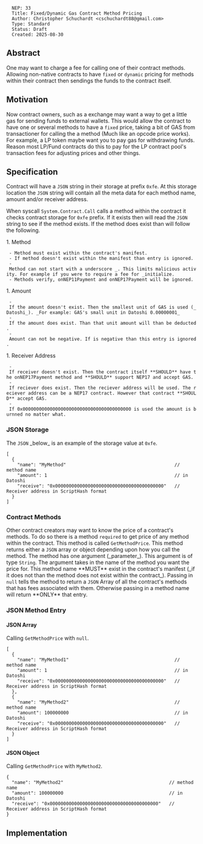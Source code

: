<pre>
  NEP: 33
  Title: Fixed/Dynamic Gas Contract Method Pricing
  Author: Christopher Schuchardt <cschuchardt88@gmail.com>
  Type: Standard
  Status: Draft
  Created: 2025-08-30
</pre>

==Abstract==

One may want to charge a fee for calling one of their contract methods. Allowing non-native contracts to have <code>fixed</code> or <code>dynamic</code>
pricing for methods within their contract then sendings the funds to the contract itself.

==Motivation==

Now contract owners, such as a exchange may want a way to get a little gas for sending funds to external wallets. This would allow the contract to have
one or several methods to have a <code>fixed</code> price, taking a bit of GAS from transactioner for calling the a method (Much like an opcode price works).
For example, a LP token maybe want you to pay gas for withdrawing funds. Reason most LP/Fund contracts do this to pay for the LP contract pool's 
transaction fees for adjusting prices and other things.

==Specification==

Contract will have a <code>JSON</code> string in their storage at prefix <code>0xfe</code>. At this storage location the <code>JSON</code> string will
contain all the meta data for each method name, amount and/or receiver address. 

When syscall <code>System.Contract.Call</code> calls a method within the contract it checks contract storage for <code>0xfe</code> prefix. If it exists
then will read the <code>JSON</code> string to see if the method exists. If the method does exist than will follow the following.

1. Method
  - Method must exist within the contract's manifest.
  - If method doesn't exist within the manifest than entry is ignored.
  - Method can not start with a underscore <code>_</code>. This limits malicious activity. For example if you were to require a fee for <code>_initialize</code>.
  - Methods <code>verify</code>, <code>onNEP11Payment</code> and <code>onNEP17Payment</code> will be ignored.
1. Amount
  - If the amount doesn't exist. Then the smallest unit of GAS is used (_Datoshi_). _For example: GAS's small unit in Datoshi <code>0.00000001</code>_
  - If the amount does exist. Than that unit amount will than be deducted.
  - Amount can not be negative. If is negative than this entry is ignored.
1. Receiver Address
  - If receiver doesn't exist. Then the contract itself **SHOULD** have the <code>onNEP17Payment</code> method and **SHOULD** support NEP17 and accept GAS.
  - If reciever does exist. Then the reciever address will be used. The reciever address can be a NEP17 contract. However that contract **SHOULD** accept GAS.
  - If <code>0x0000000000000000000000000000000000000000</code> is used the amount is burnned no matter what.

===JSON Storage===

The <code>JSON</code> _below_ is an example of the storage value at <code>0xfe</code>.

<pre>
[
  {
    "name": "MyMethod"                                        // method name
    "amount": 1                                               // in Datoshi
    "receive": "0x0000000000000000000000000000000000000000"   // Receiver address in ScriptHash format
  }
]
</pre>

===Contract Methods===

Other contract creators may want to know the price of a contract's methods. To do so there is a method <code>required</code> to get price of any method
within the contract. This method is called <code>GetMethodPrice</code>. This method returns either a <code>JSON</code> array or object depending upon
how you call the method. The method has one argument (_parameter_). This argument is of type <code>String</code>. The argument takes in the name of the
method you want the price for. This method name **MUST** exist in the contract's manifest (_if it does not than the method does not exist within the contract_).
Passing in <code>null</code> tells the method to return a <code>JSON</code> Array of all the contract's methods that has fees associated with them. Otherwise
passing in a method name will return **ONLY** that entry. 

===JSON Method Entry===

====JSON Array====

Calling <code>GetMethodPrice</code> with <code>null</code>.
<pre>
[
  {
    "name": "MyMethod1"                                       // method name
    "amount": 1                                               // in Datoshi
    "receive": "0x0000000000000000000000000000000000000000"   // Receiver address in ScriptHash format
  },
  {
    "name": "MyMethod2"                                       // method name
    "amount": 100000000                                       // in Datoshi
    "receive": "0x0000000000000000000000000000000000000000"   // Receiver address in ScriptHash format
  }
]
</pre>

====JSON Object====

Calling <code>GetMethodPrice</code> with <code>MyMethod2</code>.
<pre>
{
  "name": "MyMethod2"                                       // method name
  "amount": 100000000                                       // in Datoshi
  "receive": "0x0000000000000000000000000000000000000000"   // Receiver address in ScriptHash format
}
</pre>

==Implementation==
